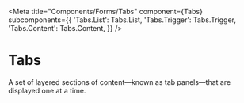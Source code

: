 

<Meta
  title="Components/Forms/Tabs"
  component={Tabs}
  subcomponents={{
    'Tabs.List': Tabs.List,
    'Tabs.Trigger': Tabs.Trigger,
    'Tabs.Content': Tabs.Content,
  }}
/>

# Tabs

A set of layered sections of content—known as tab panels—that are displayed one at a time.

<Title label="Installation" />

```
npm install @ds-name-to-define/tabs
```

<Title label="Usage" />

Import all parts and piece them together.

```
import { Tabs } from "@ds-name-to-define/tabs";
```

<Title label="Props" />

<ArgsTable of={Tabs} />

<Title label="Variants" />

<Story name="variants" story={examples.variants} />

